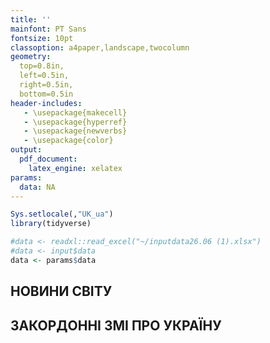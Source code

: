 ```yaml
---
title: ''
mainfont: PT Sans
fontsize: 10pt  
classoption: a4paper,landscape,twocolumn
geometry:
  top=0.8in,
  left=0.5in,
  right=0.5in,
  bottom=0.5in
header-includes:
   - \usepackage{makecell}
   - \usepackage{hyperref}
   - \usepackage{newverbs}
   - \usepackage{color}
output: 
  pdf_document:
    latex_engine: xelatex
params:
  data: NA
---
```


```r
Sys.setlocale(,"UK_ua")
library(tidyverse)
```

```r
#data <- readxl::read_excel("~/inputdata26.06 (1).xlsx")
#data <- input$data
data <- params$data
```

## НОВИНИ СВІТУ
\noindent\rule[0.5ex]{\linewidth}{1pt}

\begin{tabular}{rrc}
```r
cat(for (i in which(data$Рубрика=="Новини світу")){
  cat(readLines("include.Rnw",encoding = "UTF-8"),
    ifelse(file.exists(paste0("LogoSMI/",tolower(data[[i,1]]),".png")),paste0("LogoSMI/",tolower(data[[i,1]]),".png"),"LogoSMI/inosmi_not_exist.png"),
readLines("end1.Rnw",encoding = "UTF-8"),"\n",
readLines("box3.Rnw",encoding = "UTF-8"),
readLines("box2.Rnw",encoding = "UTF-8"),
gsub(pattern = "#",replacement = readLines("hash.Rnw"),data[[i,3]]),"}{",
#toupper(data[[i,1]]),
readLines("par.Rnw",encoding = "UTF-8"),
#data[[i,2]],
#readLines("end1.Rnw",encoding = "UTF-8"),"\n",
paste0(data[[i,1]],"} "),
paste("|",data[[i,2]]),"}}}} ", readLines("ttttt.Rnw",encoding = "UTF-8")," ",
gsub(pattern = "%",replacement = readLines("percent.Rnw"),data[[i,4]]),
readLines("end2.Rnw",encoding = "UTF-8"),"\n",sep = "")
})
```
\end{tabular}

\newpage

## ЗАКОРДОННІ ЗМІ ПРО УКРАЇНУ
\noindent\rule[0.5ex]{\linewidth}{1pt}

\begin{tabular}{rc}
```r
cat(for (i in which(data$Рубрика=="Закордонні ЗМІ про Україну")){
  cat(readLines("include.Rnw",encoding = "UTF-8"),
    ifelse(file.exists(paste0("LogoSMI/",tolower(data[[i,1]]),".png")),paste0("LogoSMI/",tolower(data[[i,1]]),".png"),"LogoSMI/inosmi_not_exist.png"),
readLines("end1.Rnw",encoding = "UTF-8"),"\n",
readLines("box3.Rnw",encoding = "UTF-8"),
readLines("box2.Rnw",encoding = "UTF-8"),
gsub(pattern = "#",replacement = readLines("hash.Rnw"),data[[i,3]]),"}{",
#toupper(data[[i,1]]),
readLines("par.Rnw",encoding = "UTF-8"),
#data[[i,2]],
#readLines("end1.Rnw",encoding = "UTF-8"),"\n",
paste0(data[[i,1]],"} "),
paste("|",data[[i,2]]),"}}}} ", readLines("ttttt.Rnw",encoding = "UTF-8")," ",
gsub(pattern = "%",replacement = readLines("percent.Rnw"),data[[i,4]]),
readLines("end2.Rnw",encoding = "UTF-8"),"\n",sep = "")
})
```
\end{tabular}

\pagenumbering{gobble} 
